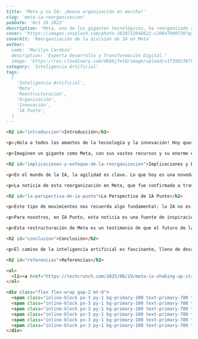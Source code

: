 ```markdown
---
title: 'Meta y su IA: ¡Nueva organización en marcha!'
slug: 'meta-ia-reorganizacion'
pubDate: 'Oct 26 2023'
description: 'Meta, uno de los gigantes tecnológicos, ha reorganizado su estructura interna de IA en cuatro nuevos grupos, señalando un paso estratégico en el dinámico campo de la inteligencia artificial.'
cover: 'https://images.unsplash.com/photo-1620712948622-c20847990f38?q=80&w=1740&auto=format&fit=crop&ixlib=rb-4.0.3&ixid=M3wxMjA3fDB8MHxwaG90by1wYWdlfHx8fGVufDB8fHx8fA%3D%3D'
coverAlt: 'Reorganización de la división de IA en Meta'
author:
  name: 'Marilyn Cardozo'
  description: 'Experta Desarrollo y Transformación Digital.'
  image: 'https://res.cloudinary.com/dkb9jfet8/image/upload/v1739923879/marilyn_s2mi4a.png'
category: 'Inteligencia Artificial'
tags:
  [
    'Inteligencia Artificial',
    'Meta',
    'Reestructuración',
    'Organización',
    'Innovación',
    'IA Punto',
  ]
---

<h2 id="introduccion">Introducción</h2>

<p>¡Hola a todos los amantes de la tecnología y la innovación! Hoy queremos conversar sobre un movimiento reciente que está dando de qué hablar en el universo de la <strong>inteligencia artificial</strong>. Se trata de <strong>Meta</strong>, una de las empresas más grandes del mundo, que ha decidido reestructurar, una vez más, su organización interna de IA. Esto es algo más que un simple cambio; es una señal clara de lo vibrante y cambiante que es el campo de la inteligencia artificial.</p>

<p>Imaginen un gigante como Meta, con sus vastos recursos y su enorme equipo de talentos, tomando la decisión de "desmantelar" su estructura de IA existente para reorganizarla en cuatro nuevos grupos. Esto no sucede de la noche a la mañana ni sin una razón de peso. Es una movida estratégica que busca, sin duda, acelerar el desarrollo, mejorar la eficiencia y asegurarse de que están a la vanguardia en esta carrera tecnológica.</p>

<h2 id="implicaciones-y-enfoque-de-la-reorganizacion">Implicaciones y Enfoque de la Reorganización</h2>

<p>En el mundo de la IA, la agilidad es clave. Lo que hoy es una novedad, mañana puede ser el estándar, y lo que hoy parece imposible, mañana podría ser una realidad. Empresas como Meta entienden esto a la perfección. Una reorganización de este calibre generalmente busca optimizar recursos, enfocar equipos en objetivos muy específicos y eliminar cualquier tipo de barrera que pueda ralentizar la innovación. Podríamos pensar que estas cuatro nuevas divisiones se centrarán en áreas críticas como la investigación fundamental para empujar los límites de lo posible, la integración de IA en sus productos existentes (piensen en cómo la IA mejora su experiencia en redes sociales), el desarrollo de infraestructura robusta para soportar estas ambiciones, y, por supuesto, la importantísima área de la IA responsable y ética.</p>

<p>La noticia de esta reorganización en Meta, que fue confirmada a través de un memorándum interno, subraya la madurez y la complejidad creciente de la inteligencia artificial. Ya no se trata solo de construir algoritmos; se trata de gestionarlos, de escalarlos, de integrarlos de manera significativa y, sobre todo, de hacerlo de forma responsable. La creación de equipos especializados es un paso lógico para abordar estos desafíos multifacéticos. Por ejemplo, tener un equipo dedicado exclusivamente a la investigación de modelos de lenguaje grandes, mientras otro se enfoca en aplicar esa tecnología a experiencias de usuario concretas, puede marcar una gran diferencia en la velocidad y la calidad de las innovaciones.</p>

<h2 id="la-perspectiva-de-ia-punto">La Perspectiva de IA Punto</h2>

<p>Este tipo de movimientos nos recuerda algo fundamental: la IA no es un campo estático. Requiere una adaptación constante y una visión clara del futuro. En <strong>IA Punto Soluciones Tecnológicas</strong>, entendemos profundamente esta dinámica. Al igual que Meta busca la mejor estructura para impulsar sus proyectos de IA, en IA Punto estamos siempre buscando las formas más eficientes y efectivas de desarrollar e implementar soluciones de inteligencia artificial para nuestros clientes. Sabemos que para ofrecer soluciones de vanguardia, debemos ser tan ágiles y enfocados como las grandes potencias tecnológicas.</p>

<p>Para nosotros, en IA Punto, esta noticia es una fuente de inspiración y una confirmación de que estamos en el camino correcto. Nos esforzamos por ser tan dinámicos y visionarios como las empresas líderes en el sector. Nuestra misión es brindar soluciones tecnológicas impulsadas por IA que no solo sean avanzadas, sino también prácticas, éticas y adaptadas a las necesidades específicas de cada uno de nuestros clientes. Entendemos que el éxito en la IA reside no solo en el conocimiento técnico, sino también en la capacidad de organizarse y adaptarse rápidamente a un paisaje en constante evolución.</p>

<p>Esta restructuración de Meta es un testimonio de que el futuro de la IA no es solo una cuestión de algoritmos más potentes, sino también de cómo se organizan los cerebros y los recursos humanos para sacar el máximo provecho de ellos. En IA Punto, estamos comprometidos a aplicar esos mismos principios de enfoque, agilidad y excelencia para asegurar que nuestros clientes siempre reciban lo mejor en soluciones de inteligencia artificial.</p>

<h2 id="conclusion">Conclusión</h2>

<p>El camino de la inteligencia artificial es fascinante, lleno de desafíos y oportunidades. Observar a gigantes como Meta hacer movimientos tan audaces nos motiva a seguir innovando y a mantenernos a la vanguardia. En <strong>IA Punto Soluciones Tecnológicas</strong>, estamos listos para acompañarte en este emocionante viaje.</p>

<h2 id="referencias">Referencias</h2>

<ol>
  <li><a href="https://techcrunch.com/2025/08/19/meta-is-shaking-up-its-ai-org-again/" target="_blank" rel="noopener noreferrer">TechCrunch: Meta is shaking up its AI org (again)</a></li>
</ol>

<div class="flex flex-wrap gap-2 mt-8">
  <span class="inline-block px-3 py-1 bg-primary-100 text-primary-700 text-xs font-semibold rounded-full shadow-sm">Inteligencia Artificial</span>
  <span class="inline-block px-3 py-1 bg-primary-100 text-primary-700 text-xs font-semibold rounded-full shadow-sm">Meta</span>
  <span class="inline-block px-3 py-1 bg-primary-100 text-primary-700 text-xs font-semibold rounded-full shadow-sm">Reestructuración</span>
  <span class="inline-block px-3 py-1 bg-primary-100 text-primary-700 text-xs font-semibold rounded-full shadow-sm">Organización</span>
  <span class="inline-block px-3 py-1 bg-primary-100 text-primary-700 text-xs font-semibold rounded-full shadow-sm">Innovación</span>
  <span class="inline-block px-3 py-1 bg-primary-100 text-primary-700 text-xs font-semibold rounded-full shadow-sm">IA Punto</span>
</div>
```